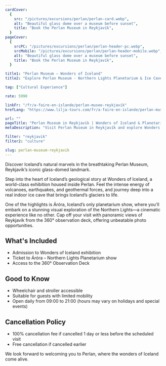 ```yaml
---
cardCover:
  {
    src: "/pictures/excursions/perlan/perlan-card.webp",
    alt: "Beautiful glass dome over a museum before sunset",
    title: "Book the Perlan Museum in Reykjavík",
  }
pageCover:
  {
    srcPC: "/pictures/excursions/perlan/perlan-header-pc.webp",
    srcMobile: "/pictures/excursions/perlan/perlan-header-mobile.webp",
    alt: "Beautiful glass dome over a museum before sunset",
    title: "Book the Perlan Museum in Reykjavík",
  }

title1: "Perlan Museum – Wonders of Iceland"
title2: "Explore Perlan Museum - Northern Lights Planetarium & Ice Cave"

tag: ["Cultural Experience"]

rate: 5990

linkFr: "/fr/a-faire-en-islande/perlan-musee-reykjavik"
hrefLang: "https://www.lilja-tours.com/fr/a-faire-en-islande/perlan-musee-reykjavik"

url: ""
pageTitle: "Perlan Museum in Reykjavík | Wonders of Iceland & Planetarium"
metaDescription: "Visit Perlan Museum in Reykjavík and explore Wonders of Iceland, the Northern Lights Planetarium, and a real ice cave. Enjoy 360° views from the observation deck. Book now!"

filter: "reykjavik"
filter2: "culture"

slug: perlan-museum-reykjavik
---
```


Discover Iceland’s natural marvels in the breathtaking Perlan Museum, Reykjavik’s iconic glass-domed landmark.

Step into the heart of Iceland’s geological story at Wonders of Iceland, a world-class exhibition housed inside Perlan. Feel the intense energy of volcanoes, earthquakes, and geothermal forces, and journey deep into a real indoor ice cave that brings Iceland’s glaciers to life.

One of the highlights is Áróra, Iceland’s only planetarium show, where you'll embark on a stunning visual exploration of the Northern Lights—a cinematic experience like no other. Cap off your visit with panoramic views of Reykjavik from the 360° observation deck, offering unbeatable photo opportunities.

## What's Included

- Admission to Wonders of Iceland exhibition
- Ticket to Áróra – Northern Lights Planetarium show
- Access to the 360° Observation Deck

## Good to Know

- Wheelchair and stroller accessible
- Suitable for guests with limited mobility
- Open daily from 09:00 to 21:00 (hours may vary on holidays and special events)

## Cancellation Policy

- 100% cancellation fee if cancelled 1 day or less before the scheduled visit
- Free cancellation if cancelled earlier

We look forward to welcoming you to Perlan, where the wonders of Iceland come alive.

<script
  type="text/javascript"
  src="https://widgets.bokun.io/assets/javascripts/apps/build/BokunWidgetsLoader.js?bookingChannelUUID=97236c68-b945-4a96-8587-660bdc4c45fd"
  async
></script>

<div
  class="bokunWidget"
  data-src="https://widgets.bokun.io/online-sales/97236c68-b945-4a96-8587-660bdc4c45fd/experience-calendar/211379"
></div>

